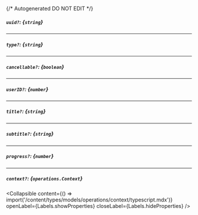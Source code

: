 {/* Autogenerated DO NOT EDIT  */}

##### `uuid?`: *{`string`}*

---
##### `type?`: *{`string`}*

---
##### `cancellable?`: *{`boolean`}*

---
##### `userID?`: *{`number`}*

---
##### `title?`: *{`string`}*

---
##### `subtitle?`: *{`string`}*

---
##### `progress?`: *{`number`}*

---
##### `context?`: *{`operations.Context`}*

<Collapsible content={() => import('/content/types/models/operations/context/typescript.mdx')} openLabel={Labels.showProperties} closeLabel={Labels.hideProperties} />



